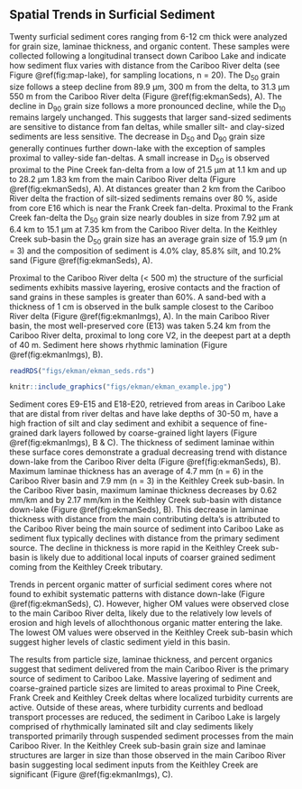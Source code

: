 ## Spatial Trends in Surficial Sediment

Twenty surficial sediment cores ranging from 6-12 cm thick were analyzed for grain size, laminae thickness, and organic content. These samples were collected following a longitudinal transect down Cariboo Lake and indicate how sediment flux varies with distance from the Cariboo River delta (see Figure \@ref(fig:map-lake), for sampling locations, n = 20). The D~50~ grain size follows a steep decline from 89.9 µm, 300 m from the delta, to 31.3 µm 550 m from the Cariboo River delta (Figure \@ref(fig:ekmanSeds), A). The decline in D~90~ grain size follows a more pronounced decline, while the D~10~ remains largely unchanged. This suggests that larger sand-sized sediments are sensitive to distance from fan deltas, while smaller silt- and clay-sized sediments are less sensitive. The decrease in D~50~ and D~90~ grain size generally continues further down-lake with the exception of samples proximal to valley-side fan-deltas. A small increase in D~50~ is observed proximal to the Pine Creek fan-delta from a low of 21.5 µm at 1.1 km and up to 28.2 µm 1.83 km from the main Cariboo River delta (Figure \@ref(fig:ekmanSeds), A). At distances greater than 2 km from the Cariboo River delta the fraction of silt-sized sediments remains over 80 %, aside from core E16 which is near the Frank Creek fan-delta. Proximal to the Frank Creek fan-delta the D~50~ grain size nearly doubles in size from 7.92 µm at 6.4 km to 15.1 µm at 7.35 km from the Cariboo River delta. In the Keithley Creek sub-basin the D~50~ grain size has an average grain size of 15.9 µm (n = 3) and the composition of sediment is 4.0% clay, 85.8% silt, and 10.2% sand (Figure \@ref(fig:ekmanSeds), A). 

Proximal to the Cariboo River delta (< 500 m) the structure of the surficial sediments exhibits massive layering, erosive contacts and the fraction of sand grains in these samples is greater than 60%. A sand-bed with a thickness of 1 cm is observed in the bulk sample closest to the Cariboo River delta (Figure \@ref(fig:ekmanImgs), A). In the main Cariboo River basin, the most well-preserved core (E13) was taken 5.24 km from the Cariboo River delta, proximal to long core V2, in the deepest part at a depth of 40 m. Sediment here shows rhythmic lamination (Figure \@ref(fig:ekmanImgs), B).

```r
readRDS("figs/ekman/ekman_seds.rds")
```

```r
knitr::include_graphics("figs/ekman/ekman_example.jpg")
```

Sediment cores E9-E15 and E18-E20, retrieved from areas in Cariboo Lake that are distal from river deltas and have lake depths of 30-50 m, have a high fraction of silt and clay sediment and exhibit a sequence of fine-grained dark layers followed by coarse-grained light layers (Figure \@ref(fig:ekmanImgs), B & C). The thickness of sediment laminae within these surface cores demonstrate a gradual decreasing trend with distance down-lake from the Cariboo River delta (Figure \@ref(fig:ekmanSeds), B). Maximum laminae thickness has an average of 4.7 mm (n = 6) in the Cariboo River basin and 7.9 mm (n = 3) in the Keithley Creek sub-basin. In the Cariboo River basin, maximum laminae thickness decreases by 0.62 mm/km and by 2.17 mm/km in the Keithley Creek sub-basin with distance down-lake (Figure \@ref(fig:ekmanSeds), B). This decrease in laminae thickness with distance from the main contributing delta's is attributed to the Cariboo River being the main source of sediment into Cariboo Lake as sediment flux typically declines with distance from the primary sediment source. The decline in thickness is more rapid in the Keithley Creek sub-basin is likely due to additional local inputs of coarser grained sediment coming from the Keithley Creek tributary. 

Trends in percent organic matter of surficial sediment cores where not found to exhibit systematic patterns with distance down-lake (Figure \@ref(fig:ekmanSeds), C). However, higher OM values were observed close to the main Cariboo River delta, likely due to the relatively low levels of erosion and high levels of allochthonous organic matter entering the lake. The lowest OM values were observed in the Keithley Creek sub-basin which suggest higher levels of clastic sediment yield in this basin. 

The results from particle size, laminae thickness, and percent organics suggest that sediment delivered from the main Cariboo River is the primary source of sediment to Cariboo Lake. Massive layering of sediment and coarse-grained particle sizes are limited to areas proximal to Pine Creek, Frank Creek and Keithley Creek deltas where localized turbidity currents are active. Outside of these areas, where turbidity currents and bedload transport processes are reduced, the sediment in Cariboo Lake is largely comprised of rhythmically laminated silt and clay sediments likely transported primarily through suspended sediment processes from the main Cariboo River. In the Keithley Creek sub-basin grain size and laminae structures are larger in size than those observed in the main Cariboo River basin suggesting local sediment inputs from the Keithley Creek are significant (Figure \@ref(fig:ekmanImgs), C). 